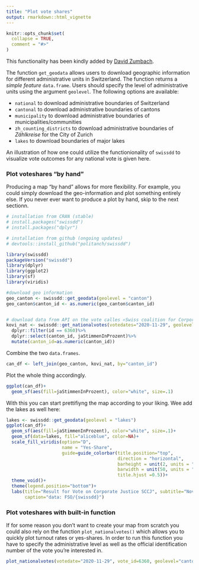 ```yaml
---
title: "Plot vote shares"
output: rmarkdown::html_vignette
---
```


```r
knitr::opts_chunk$set(
  collapse = TRUE,
  comment = "#>"
)
```

This functionality has been kindly added by [David Zumbach](https://twitter.com/davidzumbach){target="_blank"}.

The function `get_geodata` allows users to download geographic information for different administrative units in Switzerland. The function returns a *simple feature* `data.frame`. Users should specify the level of administrative units using the argument `geolevel`. The following options are available:

* `national` to download administrative boundaries of Switzerland
* `cantonal` to download administrative boundaries of cantons
* `municipality` to download administrative boundaries of municipalities/communities
* `zh_counting_districts` to download administrative boundaries of *Zählkreise* for the City of Zurich
* `lakes` to download boundaries of major lakes

An illustration of how one could utilize the functionionality of `swissdd` to visualize vote outcomes for any national vote is given here.

### Plot voteshares "by hand"

Producing a map "by hand" allows for more flexibility. For example, you could simply download the geo-information and plot something entirely else. If you never ever want to produce a plot by hand, skip to the next sectionn.


```r
# installation from CRAN (stable)
# install.packages("swissdd")
# install.packages("dplyr")

# installation from github (ongoing updates)
# devtools::install_github("politanch/swissdd")

library(swissdd)
packageVersion("swissdd")
library(dplyr)
library(ggplot2)
library(sf)
library(viridis)

#download geo information
geo_canton <- swissdd::get_geodata(geolevel = "canton")
geo_canton$canton_id <- as.numeric(geo_canton$canton_id)


# download data from API on the vote calles «Swiss coalition for Corporate justice SCCJ»
kovi_nat <- swissdd::get_nationalvotes(votedates="2020-11-29", geolevel = "canton")%>%
  dplyr::filter(id == 6360)%>%
  dplyr::select(canton_id, jaStimmenInProzent)%>%
  mutate(canton_id=as.numeric(canton_id))
```

Combine the two `data.frames`.
```r
can_df <- left_join(geo_canton, kovi_nat, by="canton_id")
```

Plot the whole thing accordingly.

```r
ggplot(can_df)+
  geom_sf(aes(fill=jaStimmenInProzent), color="white", size=.1)
```

With this you can start prettifiyng the map according to your liking. Wee add the lakes as well here:

```r
lakes <- swissdd::get_geodata(geolevel = "lakes")
ggplot(can_df)+
  geom_sf(aes(fill=jaStimmenInProzent), color="white", size=.1)+
  geom_sf(data=lakes, fill="aliceblue", color=NA)+
  scale_fill_viridis(option="D", 
                     name = "Yes-Share",
                     guide=guide_colorbar(title.position="top", 
                                          direction = "horizontal",
                                          barheight = unit(2, units = "mm"),
                                          barwidth = unit(50, units = "mm"),
                                          title.hjust =0.5))+
  theme_void()+
  theme(legend.position="bottom")+
  labs(title="Result for Vote on Corporate Justice SCCJ", subtitle="November 29, 2020",
       caption="data: FSO/{swissdd}")
```


### Plot voteshares with built-in function

If for some reason you don't want to create your map from scratch you could also rely on the function `plot_nationalvotes()` which allows you to quickly plot turnout rates or yes-shares. In order to run this function you have to specify the administrative level as well as the official identification number of the vote you're interested in. 

```r

plot_nationalvotes(votedate="2020-11-29", vote_id=6360, geolevel="canton")
```
